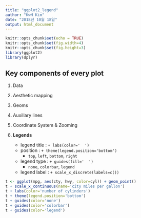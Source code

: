 ```yaml
---
title: "ggplot2_legend"
author: "KwH Kim"
date: "2018년 10월 18일"
output: html_document
---
```


```r
knitr::opts_chunk$set(echo = TRUE)
knitr::opts_chunk$set(fig.width=4)
knitr::opts_chunk$set(fig.height=3)
library(ggplot2)
library(dplyr)
```

## Key components of every plot

1. Data

2. Aesthetic mapping
    
3. Geoms
        
4. Auxillary lines

5. Coordinate System & Zooming

6. **Legends**
    - legend title : `+ labs(color='  ')`
    - position : `+ theme(legend.position='bottom')`
        - `top`, `left`, `bottom`, `right`
    - legend type : `+ guides(fill='  ')`
        - `none`, `colorbar`, `legend`
    - legend label : `+ scale_x_discrete(labels=c())`

```r
t <- ggplot(mpg, aes(cty, hwy, color=cyl)) + geom_point() 
t + scale_x_continuous(name='city miles per gallon')
t + labs(color='number of cylinders')
t + theme(legend.position='bottom')
t + guides(color='none')
t + guides(color='colorbar')
t + guides(color='legend')


```